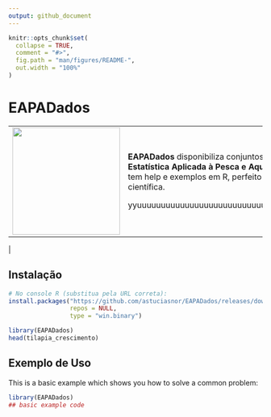 ```yaml
---
output: github_document
---
```


<!-- README.md is generated from README.Rmd. Please edit that file -->

```r
knitr::opts_chunk$set(
  collapse = TRUE,
  comment = "#>",
  fig.path = "man/figures/README-",
  out.width = "100%"
)
```

# EAPADados

<!-- badges: start -->

<!-- badges: end -->

+:--------------------------------------------------:+:-----------------------------------------------------------------------------------------------------------------------------------------------------------------------------------------------------------------+
| <img src="logo_pacote_eapadados.png" width="213"/> | **EAPADados** disponibiliza conjuntos de dados didáticos para **Estatística Aplicada à Pesca e Aquicultura** com R. Cada dataset tem help e exemplos em R, perfeito para aulas, relatórios e análise científica. |
|                                                    |                                                                                                                                                                                                                  |
|                                                    | yyuuuuuuuuuuuuuuuuuuuuuuuuuuuuuuuuuuuuuuuuuuuuuuuuuuuuu                                                                                                                                                          |
+----------------------------------------------------+------------------------------------------------------------------------------------------------------------------------------------------------------------------------------------------------------------------+

\|

## Instalação

```r

# No console R (substitua pela URL correta):
install.packages("https://github.com/astuciasnor/EAPADados/releases/download/v0.1.1/EAPADados_0.1.1.zip",
                 repos = NULL,
                 type = "win.binary")

library(EAPADados)
head(tilapia_crescimento)
```

## Exemplo de Uso

This is a basic example which shows you how to solve a common problem:

```r
library(EAPADados)
## basic example code
```
